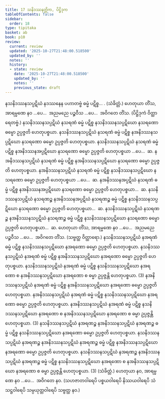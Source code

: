 ```yaml
---
title: 17 သနိဒဿနတ္တိက, ပိဋ္ဌိဒုက
tableOfContents: false
sidebar:
  order: 18
type: tipitaka
basket: ab
book: p10
review:
  current: review
  updated: '2025-10-27T21:48:00.518500'
  updated_by: ''
  notes: ''
  history:
  - state: review
    date: '2025-10-27T21:48:00.518500'
    updated_by: ''
    notes: ''
    previous_state: draft
---
```



<ReviewStatus review={frontmatter.review} showDetails={true} />

<HypothesisAnnotation frontmatter={frontmatter} />

<DynamicBreadcrumb />

<Division number="90" book="p10" e="ch" v="40" p="136">

<Paragraph number="198" book="p10">
နသနိဒဿနသပ္ပဋိဃံ နဒဿနေန ပဟာတဗ္ဗံ ဓမ္မံ ပဋိစ္စ… . (သံခိတ္တံ.)
</Paragraph>

<Paragraph number="199" book="p10">
ဟေတုယာ တိံသ, အာရမ္မဏေ နဝ …ပေ…  အညမညေ ပဉ္စဝီသ …ပေ…  အဝိဂတေ တိံသ. (ပိဋ္ဌိဒုကံ ဝိတ္ထာရေတဗ္ဗံ.)
</Paragraph>

</Division>
<Division number="91" book="p10" e="ch" v="40" p="136">

<Paragraph number="200" book="p10">
နသနိဒဿနသပ္ပဋိဃံ နသရဏံ ဓမ္မံ ပဋိစ္စ နသနိဒဿနသပ္ပဋိဃော နသရဏော ဓမ္မော ဥပ္ပဇ္ဇတိ ဟေတုပစ္စယာ. နသနိဒဿနသပ္ပဋိဃံ နသရဏံ ဓမ္မံ ပဋိစ္စ နအနိဒဿနသပ္ပဋိဃော နသရဏော ဓမ္မော ဥပ္ပဇ္ဇတိ ဟေတုပစ္စယာ. နသနိဒဿနသပ္ပဋိဃံ နသရဏံ ဓမ္မံ ပဋိစ္စ နအနိဒဿနအပ္ပဋိဃော နသရဏော ဓမ္မော ဥပ္ပဇ္ဇတိ ဟေတုပစ္စယာ …ပေ…  ဆ.
</Paragraph>

<Paragraph number="201" book="p10">
နအနိဒဿနသပ္ပဋိဃံ နသရဏံ ဓမ္မံ ပဋိစ္စ နအနိဒဿနသပ္ပဋိဃော နသရဏော ဓမ္မော ဥပ္ပဇ္ဇတိ ဟေတုပစ္စယာ. နအနိဒဿနသပ္ပဋိဃံ နသရဏံ ဓမ္မံ ပဋိစ္စ နသနိဒဿနသပ္ပဋိဃော နသရဏော ဓမ္မော ဥပ္ပဇ္ဇတိ ဟေတုပစ္စယာ …ပေ…  ဆ.
</Paragraph>

<Paragraph number="202" book="p10">
နအနိဒဿနအပ္ပဋိဃံ နသရဏံ ဓမ္မံ ပဋိစ္စ နအနိဒဿနအပ္ပဋိဃော နသရဏော ဓမ္မော ဥပ္ပဇ္ဇတိ ဟေတုပစ္စယာ…  ဆ.
</Paragraph>

<Paragraph number="203" book="p10">
နသနိဒဿနသပ္ပဋိဃံ နသရဏဉ္စ နအနိဒဿနအပ္ပဋိဃံ နသရဏဉ္စ ဓမ္မံ ပဋိစ္စ နသနိဒဿနသပ္ပဋိဃော နသရဏော ဓမ္မော ဥပ္ပဇ္ဇတိ ဟေတုပစ္စယာ…  ဆ.
</Paragraph>

<Paragraph number="204" book="p10">
နသနိဒဿနသပ္ပဋိဃံ နသရဏဉ္စ နအနိဒဿနသပ္ပဋိဃံ နသရဏဉ္စ ဓမ္မံ ပဋိစ္စ နသနိဒဿနသပ္ပဋိဃော နသရဏော ဓမ္မော ဥပ္ပဇ္ဇတိ ဟေတုပစ္စယာ…  ဆ.
</Paragraph>

<Paragraph number="205" book="p10">
ဟေတုယာ တိံသ, အာရမ္မဏေ နဝ …ပေ…  အညမညေ ပဉ္စဝီသ …ပေ…  အဝိဂတေ တိံသ. (သဗ္ဗတ္ထ ဝိတ္ထာရော.)
</Paragraph>

</Division>
<Division number="92" book="p10" e="ch" v="40" p="137">

<Paragraph number="206" book="p10">
နသနိဒဿနသပ္ပဋိဃံ နအရဏံ ဓမ္မံ ပဋိစ္စ နသနိဒဿနသပ္ပဋိဃော နအရဏော ဓမ္မော ဥပ္ပဇ္ဇတိ ဟေတုပစ္စယာ. နသနိဒဿနသပ္ပဋိဃံ နအရဏံ ဓမ္မံ ပဋိစ္စ နအနိဒဿနသပ္ပဋိဃော နအရဏော ဓမ္မော ဥပ္ပဇ္ဇတိ ဟေတုပစ္စယာ. နသနိဒဿနသပ္ပဋိဃံ နအရဏံ ဓမ္မံ ပဋိစ္စ နသနိဒဿနသပ္ပဋိဃော နအရဏော စ နအနိဒဿနသပ္ပဋိဃော နအရဏော စ ဓမ္မာ ဥပ္ပဇ္ဇန္တိ ဟေတုပစ္စယာ. (3)
</Paragraph>

</Division>
<Division number="93" book="p10" e="ch" v="40" p="137">

<Paragraph number="207" book="p10">
နအနိဒဿနသပ္ပဋိဃံ နအရဏံ ဓမ္မံ ပဋိစ္စ နအနိဒဿနသပ္ပဋိဃော နအရဏော ဓမ္မော ဥပ္ပဇ္ဇတိ ဟေတုပစ္စယာ. နအနိဒဿနသပ္ပဋိဃံ နအရဏံ ဓမ္မံ ပဋိစ္စ နသနိဒဿနသပ္ပဋိဃော နအရဏော ဓမ္မော ဥပ္ပဇ္ဇတိ ဟေတုပစ္စယာ. နအနိဒဿနသပ္ပဋိဃံ နအရဏံ ဓမ္မံ ပဋိစ္စ နသနိဒဿနသပ္ပဋိဃော နအရဏော စ နအနိဒဿနသပ္ပဋိဃော နအရဏော စ ဓမ္မာ ဥပ္ပဇ္ဇန္တိ ဟေတုပစ္စယာ. (3)
</Paragraph>

</Division>
<Division number="94" book="p10" e="ch" v="40" p="138">

<Paragraph number="208" book="p10">
နသနိဒဿနသပ္ပဋိဃံ နအရဏဉ္စ နအနိဒဿနသပ္ပဋိဃံ နအရဏဉ္စ ဓမ္မံ ပဋိစ္စ နသနိဒဿနသပ္ပဋိဃော နအရဏော ဓမ္မော ဥပ္ပဇ္ဇတိ ဟေတုပစ္စယာ. နသနိဒဿနသပ္ပဋိဃံ နအရဏဉ္စ နအနိဒဿနသပ္ပဋိဃံ နအရဏဉ္စ ဓမ္မံ ပဋိစ္စ နအနိဒဿနသပ္ပဋိဃော နအရဏော ဓမ္မော ဥပ္ပဇ္ဇတိ ဟေတုပစ္စယာ. နသနိဒဿနသပ္ပဋိဃံ နအရဏဉ္စ နအနိဒဿနသပ္ပဋိဃံ နအရဏဉ္စ ဓမ္မံ ပဋိစ္စ နသနိဒဿနသပ္ပဋိဃော နအရဏော စ နအနိဒဿနသပ္ပဋိဃော နအရဏော စ ဓမ္မာ ဥပ္ပဇ္ဇန္တိ ဟေတုပစ္စယာ. (3) (သံခိတ္တံ.)
</Paragraph>

<Paragraph number="209" book="p10">
ဟေတုယာ နဝ, အာရမ္မဏေ နဝ …ပေ…  အဝိဂတေ နဝ. (သဟဇာတဝါရေပိ ပစ္စယဝါရေပိ နိဿယဝါရေပိ သံသဋ္ဌဝါရေပိ သမ္ပယုတ္တဝါရေပိ သဗ္ဗတ္ထ နဝ.)
</Paragraph>
</Division>
